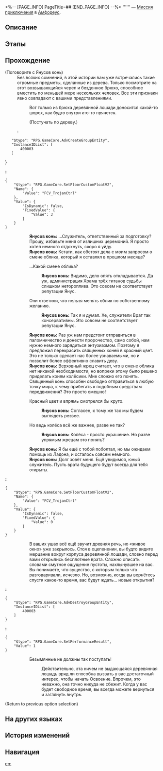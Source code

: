 <%-- [PAGE_INFO]
PageTitle=##
[END_PAGE_INFO] --%>
{{Дополнить|Диалоги.}}
{{Миссия Инфобокс
|id              = 4340172
|Название        = 
|Изображение     = Миссия .png
|Тип             = Миссия приключения
|Событие         = 
|Глава           = 
|Условия         = Завершена [[Миссия Освоения]] «[[О дорога, яви прошлое ещё раз]]»
|Персонажи       = Первопроходец; Янусов конь
|СтартЛокация    = [[Амфореус]] — [[Святилище предсказаний Янусополиса]]
|Мир             = Амфореус
|Предыдущая      = 
|Следующая       = 
|Награды         = Конденсированный эфир*2; Кредиты*3 000
}}
'''''' — [[Миссия приключения]] в [[Амфореус]].

==Описание==
{{Описание|<!--официальное описание из Перекрёстка судеб-->}}

==Этапы==


==Прохождение==
{{Дополнить}}

;(Поговорите с Янусов конь)
:Без всяких сомнений, в этой истории вам уже встречались такие огромные предметы, сделанные из дерева. Только посмотрите на этот возвышающийся череп и бездонное брюхо, способное вместить по меньшей мере нескольких человек. Все эти признаки явно совпадают с вашими представлениями.
::Вот только из брюха деревянной лошади доносится какой-то шорох, как будто внутри кто-то прячется.
::{{Диалог|Стрелка}} (Постучать по дереву.)
::<pre>{
	"$type": "RPG.GameCore.AdvCreateGroupEntity",
	"InstanceIDList": [
		400003
	]
}</pre>
::<pre>{
	"$type": "RPG.GameCore.SetFloorCustomFloatV2",
	"Name": {
		"Value": "FCV_TrojanCtrl"
	},
	"Value": {
		"IsDynamic": false,
		"FixedValue": {
			"Value": 3
		}
	}
}</pre>
:::'''Янусов конь:''' ...Служитель, ответственный за подготовку? Прошу, избавьте меня от излишних церемоний. Я просто хотел немного отдохнуть, скоро я уйду.
:::'''Янусов конь:''' Кстати, как обстоят дела с моим запросом о смене облика, который я оставлял в прошлом месяце?
:::{{Диалог|Стрелка}} ...Какой смене облика?
::::'''Янусов конь:''' Видимо, дело опять откладывается. Да уж, администрация Храма трёх титанов судьбы слишком нетороплива. Это совсем не соответствует репутации Янус.
:::{{Диалог|Стрелка}} Они ответили, что нельзя менять облик по собственному желанию.
::::'''Янусов конь:''' Так я и думал. Хе, служители Врат так консервативны. Это совсем не соответствует репутации Янус.
:::'''Янусов конь:''' Раз уж нам предстоит отправиться в паломничество и донести пророчество, само собой, нам нужно немного зарядиться энтузиазмом. Поэтому я предложил перекрасить священных коней в красный цвет. Это не только сделает нас более узнаваемыми, но и позволит более эффективно славить деву.
:::'''Янусов конь:''' Верховный жрец считает, что в смене облика нет никакой необходимости, но вопреки этому было решено приделать коням колёсики. Мне сложно его понять. Священный конь способен свободно отправиться в любую точку мира, к чему прибегать к подобным средствам передвижения? Это просто смешно!
:::{{Диалог|Стрелка}} Красный цвет и впрямь смотрелся бы круто.
::::'''Янусов конь:''' Согласен, к тому же так мы будем выглядеть резвее.
:::{{Диалог|Стрелка}} Но ведь колёса всё же важнее, разве не так?
::::'''Янусов конь:''' Колёса - просто украшение. Но разве упрямым жрецам это понять?
:::'''Янусов конь:''' Я бы ещё с тобой поболтал, но мы ожидаем помощь из Ладона, и осталось совсем немного.
:::'''Янусов конь:''' Долг зовёт меня. Ещё увидимся, юный служитель. Пусть врата будущего будут всегда для тебя открыты.
::<pre>{
	"$type": "RPG.GameCore.SetFloorCustomFloatV2",
	"Name": {
		"Value": "FCV_TrojanCtrl"
	},
	"Value": {
		"IsDynamic": false,
		"FixedValue": {
			"Value": 0
		}
	}
}</pre>
:::В ваших ушах всё ещё звучит древняя речь, но «живое окно» уже закрылось. Стоя в оцепенении, вы будто видите мерцание вокруг корпуса деревянной лошади, словно перед вами открылись бесплотные врата. Сложно описать словами смутное ощущение пустоты, нахлынувшее на вас.
:::Вы понимаете, что существо, с которым только что разговаривали, исчезло. Но, возможно, когда вы вернётесь спустя какое-то время, вас будут ждать... новые открытия?
::<pre>{
	"$type": "RPG.GameCore.AdvDestroyGroupEntity",
	"InstanceIDList": [
		400003
	]
}</pre>
::<pre>{
	"$type": "RPG.GameCore.SetPerformanceResult",
	"Value": 1
}</pre>
::{{Диалог|Выход}} Безымянные не должны так поступать!
:::Действительно, эта ничем не выдающаяся деревянная лошадь вряд ли способна вызвать у вас достаточный интерес, чтобы начать Освоение. Впрочем, это неважно, она точно никуда не сбежит. Когда у вас будет свободное время, вы всегда можете вернуться и заглянуть внутрь.
;(Return to previous option selection)
{{Диалог Конец}}

==На других языках==
{{На других языках
|en   = 
|zhs  = 
|zht  = 
|ja   = 
|ko   = 
|es   = 
|fr   = 
|ru   = 
|th   = 
|vi   = 
|de   = 
|id   = 
|pt   = 
}}

==История изменений==
{{История изменений|3.5}}

==Навигация==
{{Миссия приключения Навбокс|Глава }}

[[en:]]
